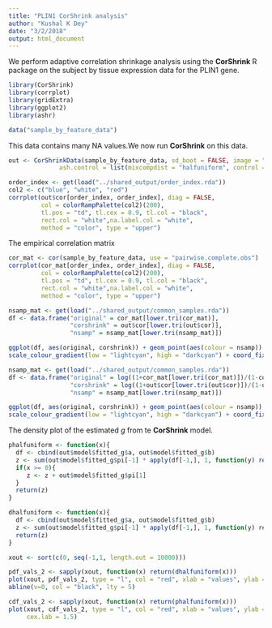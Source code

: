 ```yaml
---
title: "PLIN1 CorShrink analysis"
author: "Kushal K Dey"
date: "3/2/2018"
output: html_document
---
```


We perform adaptive correlation shrinkage analysis using the **CorShrink** R package on the 
subject by tissue expression data for the PLIN1 gene.

```r
library(CorShrink)
library(corrplot)
library(gridExtra)
library(ggplot2)
library(ashr)
```

```r
data("sample_by_feature_data")
```

This data contains many NA values.We now run **CorShrink** on this data.

```r
out <- CorShrinkData(sample_by_feature_data, sd_boot = FALSE, image = "null", 
              ash.control = list(mixcompdist = "halfuniform", control = list(maxiter = 1000)),                report_model = TRUE)
```


```r
order_index <- get(load("../shared_output/order_index.rda"))
col2 <- c("blue", "white", "red")
corrplot(out$cor[order_index, order_index], diag = FALSE,
         col = colorRampPalette(col2)(200),
         tl.pos = "td", tl.cex = 0.9, tl.col = "black",
         rect.col = "white",na.label.col = "white",
         method = "color", type = "upper") 
```

The empirical correlation matrix 

```r
cor_mat <- cor(sample_by_feature_data, use = "pairwise.complete.obs")
corrplot(cor_mat[order_index, order_index], diag = FALSE,
         col = colorRampPalette(col2)(200),
         tl.pos = "td", tl.cex = 0.9, tl.col = "black",
         rect.col = "white",na.label.col = "white",
         method = "color", type = "upper") 
```

```r
nsamp_mat <- get(load("../shared_output/common_samples.rda"))
df <- data.frame("original" = cor_mat[lower.tri(cor_mat)],
                 "corshrink" = out$cor[lower.tri(out$cor)],
                 "nsamp" = nsamp_mat[lower.tri(nsamp_mat)])

ggplot(df, aes(original, corshrink)) + geom_point(aes(colour = nsamp)) +
scale_colour_gradient(low = "lightcyan", high = "darkcyan") + coord_fixed(ratio=1) + xlim(-0.5, 1) + ylim(-0.5, 1)
```

```r
nsamp_mat <- get(load("../shared_output/common_samples.rda"))
df <- data.frame("original" = log((1+cor_mat[lower.tri(cor_mat)])/(1-cor_mat[lower.tri(cor_mat)])),
                 "corshrink" = log((1+out$cor[lower.tri(out$cor)])/(1-out$cor[lower.tri(out$cor)])),
                 "nsamp" = nsamp_mat[lower.tri(nsamp_mat)])

ggplot(df, aes(original, corshrink)) + geom_point(aes(colour = nsamp)) +
scale_colour_gradient(low = "lightcyan", high = "darkcyan") + coord_fixed(ratio=1) + xlim(-0.5, 1) + ylim(-0.5, 1)
```


The density plot of the estimated $g$ from te **CorShrink** model.

```r
phalfuniform <- function(x){
  df <- cbind(out$model$fitted_g$a, out$model$fitted_g$b)
  z <- sum(out$model$fitted_g$pi[-1] * apply(df[-1,], 1, function(y) return (punif(x, y[1], y[2]))))
  if(x >= 0){
     z <- z + out$model$fitted_g$pi[1]
  }
  return(z)
}

dhalfuniform <- function(x){
  df <- cbind(out$model$fitted_g$a, out$model$fitted_g$b)
  z <- sum(out$model$fitted_g$pi[-1] * apply(df[-1,], 1, function(y) return (dunif(x, y[1], y[2]))))
  return(z)
}
```

```r
xout <- sort(c(0, seq(-1,1, length.out = 10000)))
```


```r
pdf_vals_2 <- sapply(xout, function(x) return(dhalfuniform(x)))
plot(xout, pdf_vals_2, type = "l", col = "red", xlab = "values", ylab = "pdf", cex.axis = 1, cex.lab = 1.5, ylim = c(0, 3))
abline(v=0, col = "black", lty = 5)
```

```r
cdf_vals_2 <- sapply(xout, function(x) return(phalfuniform(x)))
plot(xout, cdf_vals_2, type = "l", col = "red", xlab = "values", ylab = "cdf", cex.axis = 1,
     cex.lab = 1.5)
```

